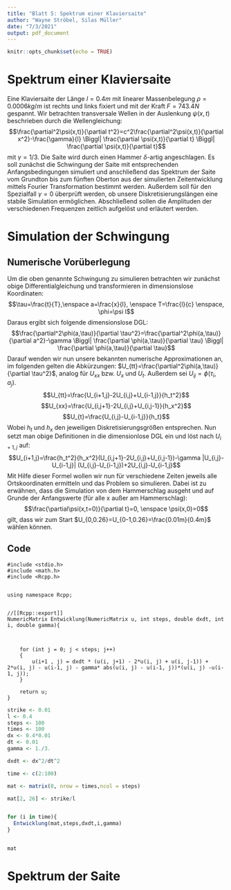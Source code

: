```yaml
---
title: "Blatt 5: Spektrum einer Klaviersaite"
author: "Wayne Ströbel, Silas Müller"
date: "7/3/2021"
output: pdf_document
---
```


```r
knitr::opts_chunk$set(echo = TRUE)
```

# Spektrum einer Klaviersaite

Eine Klaviersaite der Länge $l=0.4m$ mit linearer Massenbelegung $\rho=0.0006 kg/m$ ist rechts und links fixiert und mit der Kraft $F=743.4N$ gespannt. Wir betrachten transversale Wellen in der Auslenkung $\psi(x,t)$ beschrieben durch die Wellengleichung:
$$\frac{\partial^2\psi(x,t)}{\partial t^2}=c^2\frac{\partial^2\psi(x,t)}{\partial x^2}-\frac{\gamma}{l} \Biggl| \frac{\partial \psi(x,t)}{\partial t} \Biggl| \frac{\partial \psi(x,t)}{\partial t}$$
mit $\gamma=1/3$. \newline
Die Saite wird durch einen Hammer $\delta$-artig angeschlagen.\newline
Es soll zunächst die Schwingung der Saite mit entsprechenden Anfangsbedingungen simuliert und anschließend das Spektrum der Saite vom Grundton bis zum fünften Oberton aus der simulierten Zeitentwicklung mittels Fourier Transformation bestimmt werden. Außerdem soll für den Spezialfall $\gamma=0$ überprüft werden, ob unsere Diskretisierungslängen eine stabile Simulation ermöglichen. Abschließend sollen die Amplituden der verschiedenen Frequenzen zeitlich aufgelöst und erläutert werden.

# Simulation der Schwingung

## Numerische Vorüberlegung

Um die oben genannte Schwingung zu simulieren betrachten wir zunächst obige Differentialgleichung und transformieren in dimensionslose Koordinaten:
$$\tau=\frac{t}{T},\enspace a=\frac{x}{l}, \enspace T=\frac{l}{c} \enspace, \phi=\psi l$$
Daraus ergibt sich folgende dimensionslose DGL:
$$\frac{\partial^2\phi(a,\tau)}{\partial \tau^2}=\frac{\partial^2\phi(a,\tau)}{\partial a^2}-\gamma \Biggl| \frac{\partial \phi(a,\tau)}{\partial \tau} \Biggl| \frac{\partial \phi(a,\tau)}{\partial \tau}$$
Darauf wenden wir nun unsere bekannten numerische Approximationen an, im folgenden gelten die Abkürzungen: $U_{tt}=\frac{\partial^2\phi(a,\tau)}{\partial \tau^2}$, analog für $U_{xx}$ bzw. $U_{x}$ und $U_{t}$. Außerdem sei $U_{ij}=\phi(\tau_i,a_j)$.
$$U_{tt}=\frac{U_{i+1,j}-2U_{i,j}+U_{i-1,j}}{h_t^2}$$
$$U_{xx}=\frac{U_{i,j+1}-2U_{i,j}+U_{i,j-1}}{h_x^2}$$
$$U_{t}=\frac{U_{i,j}-U_{i-1,j}}{h_t}$$
Wobei $h_t$ und $h_x$ den jeweiligen Diskretisierungsgrößen entsprechen.\newline
Nun setzt man obige Definitionen in die dimensionlose DGL ein und löst nach $U_{i+1,j}$ auf:
$$U_{i+1,j}=\frac{h_t^2}{h_x^2}(U_{i,j+1}-2U_{i,j}+U_{i,j-1})-\gamma |U_{i,j}-U_{i-1,j}| (U_{i,j}-U_{i-1,j})+2U_{i,j}-U_{i-1,j}$$
Mit Hilfe dieser Formel wollen wir nun für verschiedene Zeiten jeweils alle Ortskoordinaten ermitteln und das Problem so simulieren. Dabei ist zu erwähnen, dass die Simulation von dem Hammerschlag ausgeht und auf Grunde der Anfangswerte (für alle x außer am Hammerschlag):
$$\frac{\partial\psi(x,t=0)}{\partial t}=0, \enspace \psi(x,0)=0$$ 
gilt, dass wir zum Start $U_{0,0.26}=U_{0-1,0.26}=\frac{0.01m}{0.4m}$ wählen können.

## Code

```Rcpp
#include <stdio.h>
#include <math.h>
#include <Rcpp.h>


using namespace Rcpp;


//[[Rcpp::export]]
NumericMatrix Entwicklung(NumericMatrix u, int steps, double dxdt, int i, double gamma){

  
  
    for (int j = 0; j < steps; j++)
    {
        u(i+1 , j) = dxdt * (u(i, j+1) - 2*u(i, j) + u(i, j-1)) + 2*u(i, j) - u(i-1, j) - gamma* abs(u(i, j) - u(i-1, j))*(u(i, j) -u(i-1, j));
    }
    
    return u;
}
```




```r
strike <- 0.01
l <- 0.4
steps <- 100
times <- 100
dx <- 0.4*0.01
dt <- 0.01
gamma <- 1./3.

dxdt <- dx^2/dt^2

time <- c(2:100)

mat <- matrix(0, nrow = times,ncol = steps)

mat[2, 26] <- strike/l


for (i in time){
  Entwicklung(mat,steps,dxdt,i,gamma)
}


mat
```

# Spektrum der Saite



